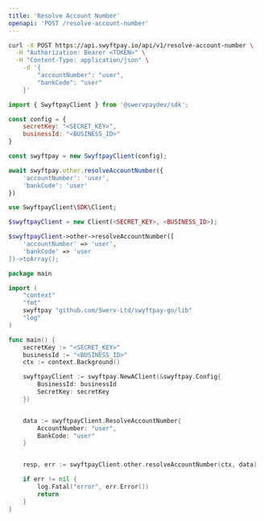 ```yaml
---
title: 'Resolve Account Number'
openapi: 'POST /resolve-account-number'
---
```


<RequestExample>

```bash cURL
curl -X POST https://api.swyftpay.io/api/v1/resolve-account-number \
  -H "Authorization: Bearer <TOKEN>" \
  -H "Content-Type: application/json" \
    -d '{
        "accountNumber": "user",
        "bankCode": "user"
    }'
```

```javascript Node.js
import { SwyftpayClient } from '@swervpaydev/sdk';

const config = {
    secretKey: "<SECRET_KEY>",
    businessId: "<BUSINESS_ID>"
}

const swyftpay = new SwyftpayClient(config);

await swyftpay.other.resolveAccountNumber({
    'accountNumber': 'user',
    'bankCode': 'user'
})
```

```php PHP
use SwyftpayClient\SDK\Client;

$swyftpayClient = new Client(<SECRET_KEY>, <BUSINESS_ID>);

$swyftpayClient->other->resolveAccountNumber([
    'accountNumber' => 'user',
    'bankCode' => 'user
])->toArray();
```


```go Go
package main

import (
	"context"
	"fmt"
	swyftpay "github.com/Swerv-Ltd/swyftpay-go/lib"
	"log"
)

func main() {
	secretKey := "<SECRET_KEY>"
    businessId := "<BUSINESS_ID>"
	ctx := context.Background()

	swyftpayClient := swyftpay.NewAClient(&swyftpay.Config{
        BusinessId: businessId
        SecretKey: secretKey
    })


    data := swyftpayClient.ResolveAccountNumber{
        AccountNumber: "user",
        BankCode: "user"
    }


	resp, err := swyftpayClient.other.resolveAccountNumber(ctx, data)

	if err != nil {
		log.Fatal("error", err.Error())
		return
	}
}
```

</RequestExample>

